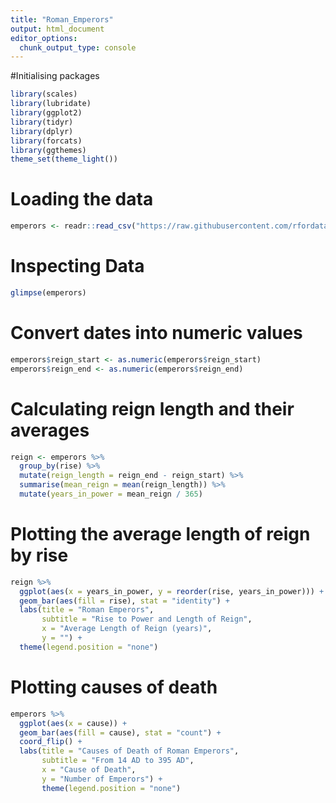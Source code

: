 ```yaml
---
title: "Roman_Emperors"
output: html_document
editor_options: 
  chunk_output_type: console
---
```


#Initialising packages
```r
library(scales)
library(lubridate)
library(ggplot2)
library(tidyr)
library(dplyr)
library(forcats)
library(ggthemes)
theme_set(theme_light())
```

# Loading the data
```r
emperors <- readr::read_csv("https://raw.githubusercontent.com/rfordatascience/tidytuesday/master/data/2019/2019-08-13/emperors.csv")
```

# Inspecting Data
```r
glimpse(emperors)
```

# Convert dates into numeric values
```r
emperors$reign_start <- as.numeric(emperors$reign_start)
emperors$reign_end <- as.numeric(emperors$reign_end)
```

# Calculating reign length and their averages
```r
reign <- emperors %>%
  group_by(rise) %>%
  mutate(reign_length = reign_end - reign_start) %>%
  summarise(mean_reign = mean(reign_length)) %>%
  mutate(years_in_power = mean_reign / 365)
```

# Plotting the average length of reign by rise
```r
reign %>% 
  ggplot(aes(x = years_in_power, y = reorder(rise, years_in_power))) +
  geom_bar(aes(fill = rise), stat = "identity") +
  labs(title = "Roman Emperors",
       subtitle = "Rise to Power and Length of Reign",
       x = "Average Length of Reign (years)",
       y = "") +
  theme(legend.position = "none")
```


# Plotting causes of death
```r
emperors %>%
  ggplot(aes(x = cause)) +
  geom_bar(aes(fill = cause), stat = "count") +
  coord_flip() +
  labs(title = "Causes of Death of Roman Emperors",
       subtitle = "From 14 AD to 395 AD",
       x = "Cause of Death",
       y = "Number of Emperors") +
       theme(legend.position = "none")
```
  
```r

```

